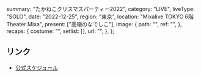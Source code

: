   summary: "たかねこクリスマスパーティー2022",
  category: "LIVE",
  liveType: "SOLO",
  date: "2022-12-25",
  region: "東京",
  location: "Mixalive TOKYO 6階 Theater Mixa",
  present: ["高嶺のなでしこ"],
  image: {
    path: "",
    ref: "",
  },
  recaps: {
    costume: "",
    setlist: [],
    url: "",
  },
};

## リンク

- [公式スケジュール](https://takanenonadeshiko.jp/?p=615)
